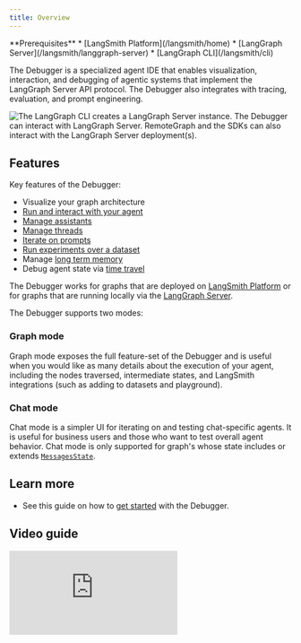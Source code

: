 ```yaml
---
title: Overview
---
```


<Info>
**Prerequisites**
* [LangSmith Platform](/langsmith/home)
* [LangGraph Server](/langsmith/langgraph-server)
* [LangGraph CLI](/langsmith/cli)
</Info>

The Debugger is a specialized agent IDE that enables visualization, interaction, and debugging of agentic systems that implement the LangGraph Server API protocol. The Debugger also integrates with tracing, evaluation, and prompt engineering.

<Frame caption="LangSmith Platform Components with agent/graph deployment">
  <img src="/langsmith/images/platform-outline.svg" alt="The LangGraph CLI creates a LangGraph Server instance. The Debugger can interact with LangGraph Server. RemoteGraph and the SDKs can also interact with the LangGraph Server deployment(s)." />
</Frame>

## Features

Key features of the Debugger:

* Visualize your graph architecture
* [Run and interact with your agent](/langsmith/use-debugger#run-application)
* [Manage assistants](/langsmith/use-debugger#manage-assistants)
* [Manage threads](/langsmith/use-debugger#manage-threads)
* [Iterate on prompts](/langsmith/observability-debugger)
* [Run experiments over a dataset](/langsmith/observability-debugger#run-experiments-over-a-dataset)
* Manage [long term memory](/oss/concepts/memory)
* Debug agent state via [time travel](/oss/langgraph/use-time-travel)

The Debugger works for graphs that are deployed on [LangSmith Platform](/langsmith/deployment-quickstart) or for graphs that are running locally via the [LangGraph Server](/langsmith/local-server).

The Debugger supports two modes:

### Graph mode

Graph mode exposes the full feature-set of the Debugger and is useful when you would like as many details about the execution of your agent, including the nodes traversed, intermediate states, and LangSmith integrations (such as adding to datasets and playground).

### Chat mode

Chat mode is a simpler UI for iterating on and testing chat-specific agents. It is useful for business users and those who want to test overall agent behavior. Chat mode is only supported for graph's whose state includes or extends [`MessagesState`](/oss/langgraph/use-graph-api#messagesstate).

## Learn more

* See this guide on how to [get started](/langsmith/quick-start-debugger) with the Debugger.

## Video guide
<iframe
  className="w-full aspect-video rounded-xl"
  src="https://www.youtube.com/embed/Mi1gSlHwZLM?si=oWCeHQ640zPHoLwn"
  title="YouTube video player"
  frameBorder="0"
  allow="accelerometer; autoplay; clipboard-write; encrypted-media; gyroscope; picture-in-picture"
  allowFullScreen
></iframe>
